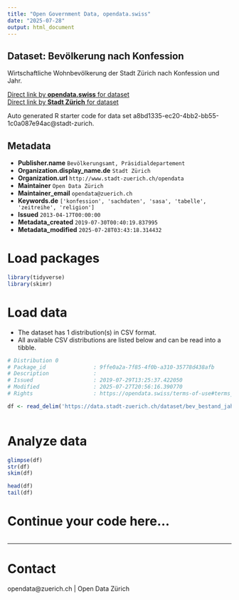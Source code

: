 ```yaml
---
title: "Open Government Data, opendata.swiss"
date: "2025-07-28"
output: html_document
---
```


## Dataset: Bevölkerung nach Konfession


Wirtschaftliche Wohnbevölkerung der Stadt Zürich nach Konfession und Jahr.


[Direct link by **opendata.swiss** for dataset](https://opendata.swiss/de/dataset/bevolkerung-nach-religion-seit-19343)<br>
[Direct link by **Stadt Zürich** for dataset](https://data.stadt-zuerich.ch/dataset/bev_bestand_jahr_konfession_od3160)

Auto generated R starter code for data set a8bd1335-ec20-4bb2-bb55-1c0a087e94ac@stadt-zurich.

## Metadata

- **Publisher.name** `Bevölkerungsamt, Präsidialdepartement`
- **Organization.display_name.de** `Stadt Zürich`
- **Organization.url** `http://www.stadt-zuerich.ch/opendata`
- **Maintainer** `Open Data Zürich`
- **Maintainer_email** `opendata@zuerich.ch`
- **Keywords.de** `['konfession', 'sachdaten', 'sasa', 'tabelle', 'zeitreihe', 'religion']`
- **Issued** `2013-04-17T00:00:00`
- **Metadata_created** `2019-07-30T00:40:19.837995`
- **Metadata_modified** `2025-07-28T03:43:18.314432`


# Load packages

```r

library(tidyverse)
library(skimr)

```

# Load data

-   The dataset has 1 distribution(s) in CSV format.
-   All available CSV distributions are listed below and can be read into a tibble.

```r

# Distribution 0
# Package_id               : 9ffe0a2a-7f85-4f0b-a310-35778d438afb
# Description              : 
# Issued                   : 2019-07-29T13:25:37.422050
# Modified                 : 2025-07-27T20:56:16.390770
# Rights                   : https://opendata.swiss/terms-of-use#terms_open

df <- read_delim('https://data.stadt-zuerich.ch/dataset/bev_bestand_jahr_konfession_od3160/download/BEV316OD3160.csv')



```

# Analyze data

```r

glimpse(df)
str(df)
skim(df)

head(df)
tail(df)

```

# Continue your code here...

```r

```

------------------------------------------------------------------------

# Contact

opendata@zuerich.ch | Open Data Zürich
